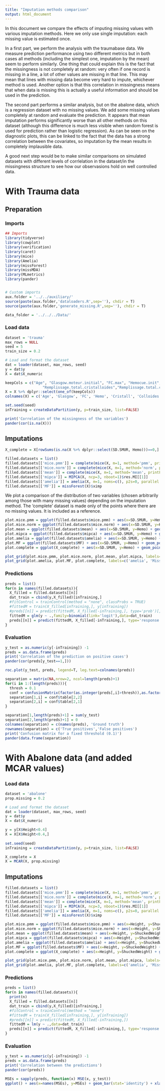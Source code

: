 ```yaml
---
title: "Imputation methods comparison"
output: html_document
---
```


In this document we compare the effects of imputing missing values with various imputation methods. Here we only use single imputation: each missing value is estimated once.

In a first part, we perform the analysis with the traumabase data. We measure prediction performance using two different metrics but in both cases all methods (including the simplest one, imputation by the mean) seem to perform similarly. One thing that could explain this is the fact that the missingness is not completely at random: very often if one record is missing in a line, a lot of other values are missing in that line. This may mean that lines with missing data become very hard to impute, whichever method is used. Another option is that this correlation in missingness means that when data is missing this is actually a useful information and should be used in the prediction.

The second part performs a similar analysis, but on the abalone data, which is a regression dataset with no missing values. We add some missing values completely at random and evaluate the prediction. It appears that mean imputation performs significantly worse than all other methods on this dataset (although this difference is much less visible when random forest is used for prediction rather than logistic regression). As can be seen on the diagnostic plots, this can be linked to the fact that the data has a strong correlation between the covariates, so imputation by the mean results in completely implausible data.

A good next step would be to make similar comparisons on simulated datasets with different levels of corrlelation in the dataset/in the missingness structure to see how our observasions hold on well controlled data.

# With Trauma data

## Preparation
### Imports
```r
## Imports
library(tidyverse)
library(cowplot)
library(verification)
library(caret)
library(mice)
library(Amelia)
library(missForest)
library(missMDA)
library(MLmetrics)
library(pander)


# Custom imports
aux.folder = '../../auxiliary/'
source(paste(aux.folder,'dataloaders.R',sep=''), chdir = T)
source(paste(aux.folder,'generate_missing.R',sep=''), chdir = T)

data_folder = '../../../Data/'
```

### Load data
```r
dataset = 'trauma'
max_rows = NULL
seed = 5
train_size = 0.2

# Load and format the dataset
dat = loader(dataset, max_rows, seed)
y = dat$y
X = dat$X_numeric

keepCols = c("Age", "Glasgow.moteur.initial", "FC.max", "Hemocue.init",
                 "Remplissage.total.cristalloides","Remplissage.total.colloides", "SD.min", "SD.SMUR")
X = X %>% dplyr::select(one_of(keepCols))
colnames(X) = c('Age', 'Glasgow', 'FC', 'Hemo', 'Cristall', 'Colloides', 'SD.min', 'SD.SMUR')

set.seed(seed)
inTraining = createDataPartition(y, p=train_size, list=FALSE)

print('Correlation of the missingness of the variables')
pander(cor(is.na(X)))
```

## Imputations

```r
X_complete = X[rowSums(is.na(X %>% dplyr::select(SD.SMUR, Hemo)))==0,]

filled.datasets = list()
filled.datasets[['mice.pmm']] = complete(mice(X, m=1, method='pmm', printFlag = F))
filled.datasets[['mice.norm']] = complete(mice(X, m=1, method='norm', printFlag = F))
filled.datasets[['mean']] = complete(mice(X, m=1, method='mean', printFlag = F))
filled.datasets[['mipca']] = MIPCA(X, ncp=3, nboot=1)$res.MI[[1]]
filled.datasets[['amelia']] = amelia(X, m=1, noms=c(), p2s=0, parallel = 'multicore', ncpus = 4)$imputations$imp1
filled.datasets[['MF']] = missForest(X)$ximp
```

We plot a comparison of the distribution of two variables (chosen arbitrarily among those with many missing values) depending on the imputation method. The 'complete' dataset is made only of the points where there are no missing values. It is included as a reference.
```r
plot.mice.pmm = ggplot(filled.datasets$mice.pmm) + aes(x=SD.SMUR, y=Hemo) + geom_point() #+ geom_hline(yintercept = mean(X$Hemo, na.rm=T), color='red') + geom_vline(xintercept = mean(X$SD.SMUR, na.rm=T), color='red')
plot.mice.norm = ggplot(filled.datasets$mice.norm) + aes(x=SD.SMUR, y=Hemo) + geom_point()
plot.mean = ggplot(filled.datasets$mean) + aes(x=SD.SMUR, y=Hemo) + geom_point()
plot.mipca = ggplot(filled.datasets$mipca) + aes(x=SD.SMUR, y=Hemo) + geom_point()
plot.amelia = ggplot(filled.datasets$amelia) + aes(x=SD.SMUR, y=Hemo) + geom_point()
plot.MF = ggplot(filled.datasets$MF) + aes(x=SD.SMUR, y=Hemo) + geom_point()
plot.complete = ggplot(X_complete) + aes(x=SD.SMUR, y=Hemo) + geom_point()

plot_grid(plot.mice.pmm, plot.mice.norm, plot.mean, plot.mipca, labels=c('mice.pmm', 'mice.norm', 'mean', 'mipca'), ncol=2)
plot_grid(plot.amelia, plot.MF, plot.complete, labels=c('amelia', 'MissForest', 'complete'), ncol=2)

```

### Predictions

```r
preds = list()
for(n in names(filled.datasets)){
  X_filled = filled.datasets[[n]]
  dat_train = cbind(y,X_filled)[inTraining,]
  #fitControl = trainControl(method = "none", classProbs = TRUE)
  #fittedM = train(X_filled[inTraining,], y[inTraining])
  #preds[[n]] = predict(fittedM, X_filled[-inTraining,], type='prob')[,2]
  fittedM = glm(y ~ .,family=binomial(link='logit'),data=dat_train)
  preds[[n]] = predict(fittedM, X_filled[-inTraining,], type='response')
}
```

### Evaluation

```r
y_test = as.numeric(y[-inTraining]) -1
preds = as.data.frame(preds)
print('Correlation of the prediction on positive cases')
pander(cor(preds[y_test==1,]))

roc.plot(y_test, preds, legend=T, leg.text=colnames(preds))
```
```r
separation = matrix(NA,nrow=2, ncol=length(preds)+1)
for(i in 1:(length(preds))){
  thresh = 0.1
  conf = confusionMatrix(factor(as.integer(preds[,i]>thresh)),as.factor(y_test), positive='1')
  separation[1,i] = conf$table[2,2]
  separation[2,i] = conf$table[2,1]
}

separation[1,length(preds)+1] = sum(y_test)
separation[2,length(preds)+1] = 0
colnames(separation) = c(names(preds), 'Ground truth')
rownames(separation) = c('True positives','False positives')
print('Confusion matrix for a fixed threshold (0.1)')
pander(data.frame(separation))
```

# With Abalone data (and added MCAR values)
### Load data
```r
dataset = 'abalone'
prop.missing = 0.2

# Load and format the dataset
dat = loader(dataset, max_rows, seed)
y = dat$y
X = dat$X_numeric

y = y[X$Height<0.4]
X = X[X$Height<0.4,]
  
set.seed(seed)
inTraining = createDataPartition(y, p=train_size, list=FALSE)

X_complete = X
X = MCAR(X, prop.missing)
```

## Imputations

```r
filled.datasets = list()
filled.datasets[['mice.pmm']] = complete(mice(X, m=1, method='pmm', printFlag = F))
filled.datasets[['mice.norm']] = complete(mice(X, m=1, method='norm', printFlag = F))
filled.datasets[['mean']] = complete(mice(X, m=1, method='mean', printFlag = F))
filled.datasets[['mipca']] = MIPCA(X, ncp=3, nboot=1)$res.MI[[1]]
filled.datasets[['amelia']] = amelia(X, m=1, noms=c(), p2s=0, parallel = 'multicore', ncpus = 4)$imputations$imp1
filled.datasets[['MF']] = missForest(X)$ximp
```
```r
plot.mice.pmm = ggplot(filled.datasets$mice.pmm) + aes(x=Height, y=ShuckedWeight) + geom_point() #+ geom_hline(yintercept = mean(X$Hemo, na.rm=T), color='red') + geom_vline(xintercept = mean(X$SD.SMUR, na.rm=T), color='red')
plot.mice.norm = ggplot(filled.datasets$mice.norm) + aes(x=Height, y=ShuckedWeight) + geom_point()
plot.mean = ggplot(filled.datasets$mean) + aes(x=Height, y=ShuckedWeight) + geom_point()
plot.mipca = ggplot(filled.datasets$mipca) + aes(x=Height, y=ShuckedWeight) + geom_point()
plot.amelia = ggplot(filled.datasets$amelia) + aes(x=Height, y=ShuckedWeight) + geom_point()
plot.MF = ggplot(filled.datasets$MF) + aes(x=Height, y=ShuckedWeight) + geom_point()
plot.complete = ggplot(X_complete) + aes(x=Height, y=ShuckedWeight) + geom_point()

plot_grid(plot.mice.pmm, plot.mice.norm, plot.mean, plot.mipca, labels=c('mice.pmm', 'mice.norm', 'mean', 'mipca'), ncol=2)
plot_grid(plot.amelia, plot.MF, plot.complete, labels=c('amelia', 'MissForest', 'complete'), ncol=2)
```

### Predictions

```r
preds = list()
for(n in names(filled.datasets)){
  print(n)
  X_filled = filled.datasets[[n]]
  dat_train = cbind(y,X_filled)[inTraining,]
  #fitControl = trainControl(method = "none")
  #fittedM = train(X_filled[inTraining,], y[inTraining])
  #preds[[n]] = predict(fittedM, X_filled[-inTraining,])
  fittedM = lm(y ~ .,data=dat_train)
  preds[[n]] = predict(fittedM, X_filled[-inTraining,], type='response')
}
```

### Evaluation

```r
y_test = as.numeric(y[-inTraining]) -1
preds = as.data.frame(preds)
print('Correlation between the predictions')
pander(cor(preds))

MSEs = sapply(preds, function(x) MSE(x, y_test))
ggplot() + aes(x=names(MSEs), y=MSEs) + geom_bar(stat='identity') + xlab("Imputation method") + ylab('Mean squared error')
```
